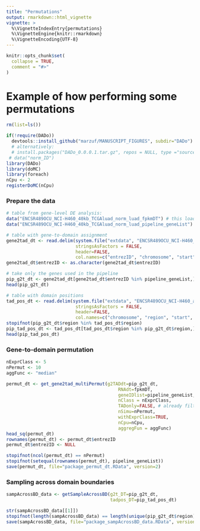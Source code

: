 ```yaml
---
title: "Permutations"
output: rmarkdown::html_vignette
vignette: >
  %\VignetteIndexEntry{permutations}
  %\VignetteEngine{knitr::rmarkdown}
  %\VignetteEncoding{UTF-8}
---
```


```r
knitr::opts_chunk$set(
  collapse = TRUE,
  comment = "#>"
)
```

# Example of how performing some permutations

```r
rm(list=ls())

if(!require(DADo))
  devtools::install_github("marzuf/MANUSCRIPT_FIGURES", subdir="DADo")
  # alternatively: 
  # install.packages("DADo_0.0.0.1.tar.gz", repos = NULL, type ="source")
 # data("norm_ID")
library(DADo)
library(doMC)
library(foreach)
nCpu <- 2
registerDoMC(nCpu)
```

### Prepare the data
``` r
# table from gene-level DE analysis:
data("ENCSR489OCU_NCI-H460_40kb_TCGAluad_norm_luad_fpkmDT") # this loads fpkmDT
data("ENCSR489OCU_NCI-H460_40kb_TCGAluad_norm_luad_pipeline_geneList") # this loads pipeline_geneList

# table with gene-to-domain assignment
gene2tad_dt <- read.delim(system.file("extdata", "ENCSR489OCU_NCI-H460_all_genes_positions.txt", package = "DADo"),
                          stringsAsFactors = FALSE,
                          header=FALSE, 
                          col.names=c("entrezID", "chromosome", "start", "end", "region"))
gene2tad_dt$entrezID <- as.character(gene2tad_dt$entrezID)

# take only the genes used in the pipeline
pip_g2t_dt <- gene2tad_dt[gene2tad_dt$entrezID %in% pipeline_geneList,]
head(pip_g2t_dt)

# table with domain positions
tad_pos_dt <- read.delim(system.file("extdata", "ENCSR489OCU_NCI-H460_all_assigned_regions.txt", package = "DADo"),
                          stringsAsFactors = FALSE,
                          header=FALSE, 
                          col.names=c("chromosome", "region", "start", "end"))
stopifnot(pip_g2t_dt$region %in% tad_pos_dt$region)
pip_tad_pos_dt <- tad_pos_dt[tad_pos_dt$region %in% pip_g2t_dt$region,]
head(pip_tad_pos_dt)
```

### Gene-to-domain permutation
``` r
nExprClass <- 5
nPermut <- 10
aggFunc <- "median"

permut_dt <- get_gene2tad_multiPermut(g2TADdt=pip_g2t_dt, 
                                          RNAdt=fpkmDT, 
                                          geneIDlist=pipeline_geneList, 
                                          nClass = nExprClass, 
                                          TADonly=FALSE, # already filtred 
                                          nSimu=nPermut, 
                                          withExprClass=TRUE, 
                                          nCpu=nCpu, 
                                          aggregFun = aggFunc)
head_sq(permut_dt)
rownames(permut_dt) <- permut_dt$entrezID
permut_dt$entrezID <- NULL

stopifnot(ncol(permut_dt) == nPermut)
stopifnot(setequal(rownames(permut_dt), pipeline_geneList))
save(permut_dt, file="package_permut_dt.RData", version=2)
```


### Sampling across domain boundaries
``` r

sampAcrossBD_data <- getSampleAcrossBD(g2t_DT=pip_g2t_dt, 
                                       tadpos_DT=pip_tad_pos_dt)

str(sampAcrossBD_data[[1]])
stopifnot(length(sampAcrossBD_data) == length(unique(pip_g2t_dt$region)))
save(sampAcrossBD_data, file="package_sampAcrossBD_data.RData", version=2)
```

